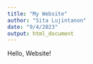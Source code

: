 ```yaml
---
title: "My Website"
author: "Sita Lujintanon"
date: "9/4/2023"
output: html_document
---
```


Hello, Website!